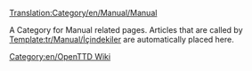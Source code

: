 [[Translation:Category/en/Manual/Manual]]

A Category for Manual related pages.
Articles that are called by [[Template:tr/Manual/İçindekiler]] are automatically placed here.

[[Category:en/OpenTTD Wiki]]